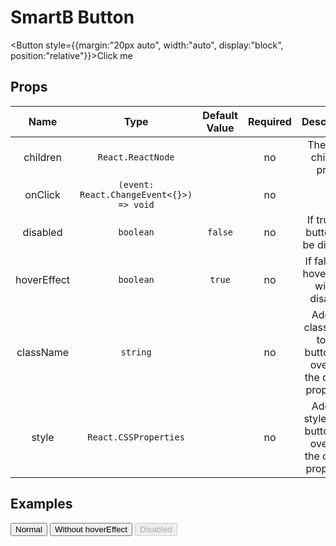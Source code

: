 
<Meta title="Overview|Components/Button" />

# SmartB Button


<Button style={{margin:"20px auto", width:"auto", display:"block", position:"relative"}}>Click me</Button>


## Props

| Name      | Type | Default Value | Required | Description|
| :----:    |:----:|  :----:       |   :----: |   :----:   |
|children|`React.ReactNode`||no|The react children props|
|onClick|`(event: React.ChangeEvent<{}>) => void`||no||
|disabled|`boolean`|`false`|no|If true the button will be disabled|
|hoverEffect|`boolean`|`true`|no|If false the hoverEffect will be disabled|
|className|`string`||no|Add the className to the button and override the default properties|
|style|`React.CSSProperties`||no|Add the style to the button and override the default properties|

## Examples
<Preview>
    <Button>Normal</Button>
    <Button hoverEffect={false}>Without hoverEffect</Button>
    <Button disabled={true}>Disabled</Button>
</Preview>
